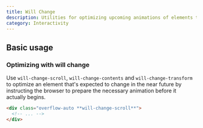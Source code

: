```yaml
---
title: Will Change
description: Utilities for optimizing upcoming animations of elements that are expected to change.
category: Interactivity
---
```



## Basic usage

### Optimizing with will change

Use `will-change-scroll`, `will-change-contents` and `will-change-transform` to optimize an element that's expected to change in the near future by instructing the browser to prepare the necessary animation before it actually begins.

```html
<div class="overflow-auto **will-change-scroll**">
  <!-- ... -->
</div>
```
